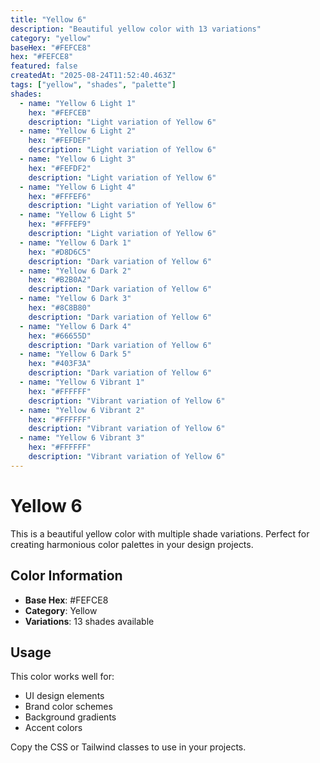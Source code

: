 ```yaml
---
title: "Yellow 6"
description: "Beautiful yellow color with 13 variations"
category: "yellow"
baseHex: "#FEFCE8"
hex: "#FEFCE8"
featured: false
createdAt: "2025-08-24T11:52:40.463Z"
tags: ["yellow", "shades", "palette"]
shades:
  - name: "Yellow 6 Light 1"
    hex: "#FEFCEB"
    description: "Light variation of Yellow 6"
  - name: "Yellow 6 Light 2"
    hex: "#FEFDEF"
    description: "Light variation of Yellow 6"
  - name: "Yellow 6 Light 3"
    hex: "#FEFDF2"
    description: "Light variation of Yellow 6"
  - name: "Yellow 6 Light 4"
    hex: "#FFFEF6"
    description: "Light variation of Yellow 6"
  - name: "Yellow 6 Light 5"
    hex: "#FFFEF9"
    description: "Light variation of Yellow 6"
  - name: "Yellow 6 Dark 1"
    hex: "#D8D6C5"
    description: "Dark variation of Yellow 6"
  - name: "Yellow 6 Dark 2"
    hex: "#B2B0A2"
    description: "Dark variation of Yellow 6"
  - name: "Yellow 6 Dark 3"
    hex: "#8C8B80"
    description: "Dark variation of Yellow 6"
  - name: "Yellow 6 Dark 4"
    hex: "#66655D"
    description: "Dark variation of Yellow 6"
  - name: "Yellow 6 Dark 5"
    hex: "#403F3A"
    description: "Dark variation of Yellow 6"
  - name: "Yellow 6 Vibrant 1"
    hex: "#FFFFFF"
    description: "Vibrant variation of Yellow 6"
  - name: "Yellow 6 Vibrant 2"
    hex: "#FFFFFF"
    description: "Vibrant variation of Yellow 6"
  - name: "Yellow 6 Vibrant 3"
    hex: "#FFFFFF"
    description: "Vibrant variation of Yellow 6"
---
```


# Yellow 6

This is a beautiful yellow color with multiple shade variations. Perfect for creating harmonious color palettes in your design projects.

## Color Information

- **Base Hex**: #FEFCE8
- **Category**: Yellow
- **Variations**: 13 shades available

## Usage

This color works well for:
- UI design elements
- Brand color schemes  
- Background gradients
- Accent colors

Copy the CSS or Tailwind classes to use in your projects.
